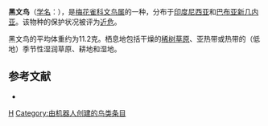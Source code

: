 {{Speciesbox 
| taxon = Lonchura stygia
| status = NT | status_system = IUCN3.1
| authority = [[埃尔温·施特雷泽曼|Stresemann]], 1924
}}

'''黑文鸟'''（[[学名|学名]]：{{lang|la|''Lonchura stygia''}}），是[[梅花雀科|梅花雀科]][[文鸟属|文鸟属]]的一种，分布于[[印度尼西亚|印度尼西亚]]和[[巴布亚新几内亚|巴布亚新几内亚]]。该物种的保护状况被评为[[近危|近危]]。

黑文鸟的平均体重约为11.2克。栖息地包括干燥的[[稀树草原|稀树草原]]、亚热带或热带的（低地）季节性湿润草原、耕地和湿地。

== 参考文献 ==
*{{cite web|url=http://www.birdlife.org/datazone/speciesfactsheet.php?id=8728&m=0|title=Lonchura stygia|publisher=[[国际鸟盟|BirdLife.org]]|accessdate=2011-06-27}}
{{Taxonbar|from=Q1302358}}

[[Category:文鸟属|H]]
[[Category:由机器人创建的鸟类条目|Category:由机器人创建的鸟类条目]]